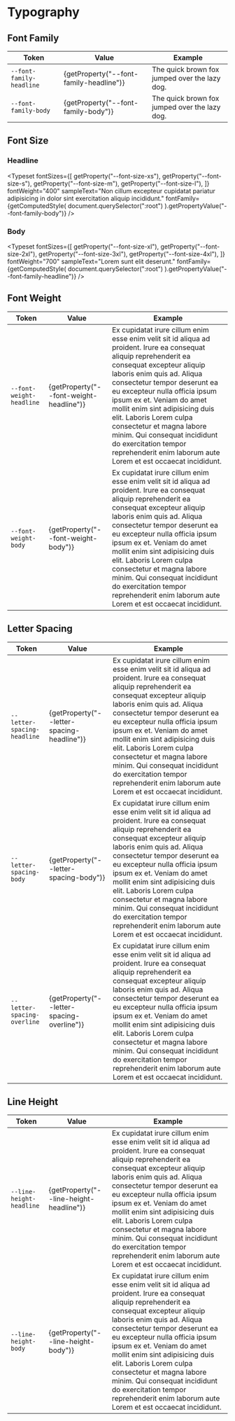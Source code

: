 
<Meta title="Design System/Tokens/Typography" />

# Typography

## Font Family

<table>
  <thead>
    <tr>
      <th>Token</th>
      <th>Value</th>
      <th>Example</th>
    </tr>
  </thead>
  <tbody>
    <tr>
      <td>
        <code>--font-family-headline</code>
      </td>
      <td>{getProperty("--font-family-headline")}</td>
      <td>
        <span style={{ fontFamily: "var(--font-family-headline)" }}>
          The quick brown fox jumped over the lazy dog.
        </span>
      </td>
    </tr>
    <tr>
      <td>
        <code>--font-family-body</code>
      </td>
      <td>{getProperty("--font-family-body")}</td>
      <td>
        <span style={{ fontFamily: "var(--font-family-body)" }}>
          The quick brown fox jumped over the lazy dog.
        </span>
      </td>
    </tr>
  </tbody>
</table>

## Font Size

### Headline

<Typeset
  fontSizes={[
    getProperty("--font-size-xs"),
    getProperty("--font-size-s"),
    getProperty("--font-size-m"),
    getProperty("--font-size-l"),
  ]}
  fontWeight="400"
  sampleText="Non cillum excepteur cupidatat pariatur adipisicing in dolor sint exercitation aliquip incididunt."
  fontFamily={getComputedStyle(
    document.querySelector(":root")
  ).getPropertyValue("--font-family-body")}
/>

### Body

<Typeset
  fontSizes={[
    getProperty("--font-size-xl"),
    getProperty("--font-size-2xl"),
    getProperty("--font-size-3xl"),
    getProperty("--font-size-4xl"),
  ]}
  fontWeight="700"
  sampleText="Lorem sunt elit deserunt."
  fontFamily={getComputedStyle(
    document.querySelector(":root")
  ).getPropertyValue("--font-family-headline")}
/>

## Font Weight

<table>
  <thead>
    <tr>
      <th>Token</th>
      <th>Value</th>
      <th>Example</th>
    </tr>
  </thead>
  <tbody>
    <tr>
      <td>
        <code>--font-weight-headline</code>
      </td>
      <td>{getProperty("--font-weight-headline")}</td>
      <td>
        <span style={{ fontWeight: "var(--font-weight-headline)" }}>
          Ex cupidatat irure cillum enim esse enim velit sit id aliqua ad
          proident. Irure ea consequat aliquip reprehenderit ea consequat
          excepteur aliquip laboris enim quis ad. Aliqua consectetur tempor
          deserunt ea eu excepteur nulla officia ipsum ipsum ex et. Veniam do
          amet mollit enim sint adipisicing duis elit. Laboris Lorem culpa
          consectetur et magna labore minim. Qui consequat incididunt do
          exercitation tempor reprehenderit enim laborum aute Lorem et est
          occaecat incididunt.
        </span>
      </td>
    </tr>
    <tr>
      <td>
        <code>--font-weight-body</code>
      </td>
      <td>{getProperty("--font-weight-body")}</td>
      <td>
        <span style={{ fontWeight: "var(--font-weight-body)" }}>
          Ex cupidatat irure cillum enim esse enim velit sit id aliqua ad
          proident. Irure ea consequat aliquip reprehenderit ea consequat
          excepteur aliquip laboris enim quis ad. Aliqua consectetur tempor
          deserunt ea eu excepteur nulla officia ipsum ipsum ex et. Veniam do
          amet mollit enim sint adipisicing duis elit. Laboris Lorem culpa
          consectetur et magna labore minim. Qui consequat incididunt do
          exercitation tempor reprehenderit enim laborum aute Lorem et est
          occaecat incididunt.
        </span>
      </td>
    </tr>
  </tbody>
</table>

## Letter Spacing

<table>
  <thead>
    <tr>
      <th>Token</th>
      <th>Value</th>
      <th>Example</th>
    </tr>
  </thead>
  <tbody>
    <tr>
      <td>
        <code>--letter-spacing-headline</code>
      </td>
      <td>{getProperty("--letter-spacing-headline")}</td>
      <td>
        <span
          style={{
            letterSpacing: "var(--letter-spacing-headline)",
          }}
        >
          Ex cupidatat irure cillum enim esse enim velit sit id aliqua ad
          proident. Irure ea consequat aliquip reprehenderit ea consequat
          excepteur aliquip laboris enim quis ad. Aliqua consectetur tempor
          deserunt ea eu excepteur nulla officia ipsum ipsum ex et. Veniam do
          amet mollit enim sint adipisicing duis elit. Laboris Lorem culpa
          consectetur et magna labore minim. Qui consequat incididunt do
          exercitation tempor reprehenderit enim laborum aute Lorem et est
          occaecat incididunt.
        </span>
      </td>
    </tr>
    <tr>
      <td>
        <code>--letter-spacing-body</code>
      </td>
      <td>{getProperty("--letter-spacing-body")}</td>
      <td>
        <span style={{ letterSpacing: "var(--letter-spacing-body)" }}>
          Ex cupidatat irure cillum enim esse enim velit sit id aliqua ad
          proident. Irure ea consequat aliquip reprehenderit ea consequat
          excepteur aliquip laboris enim quis ad. Aliqua consectetur tempor
          deserunt ea eu excepteur nulla officia ipsum ipsum ex et. Veniam do
          amet mollit enim sint adipisicing duis elit. Laboris Lorem culpa
          consectetur et magna labore minim. Qui consequat incididunt do
          exercitation tempor reprehenderit enim laborum aute Lorem et est
          occaecat incididunt.
        </span>
      </td>
    </tr>
    <tr>
      <td>
        <code>--letter-spacing-overline</code>
      </td>
      <td>{getProperty("--letter-spacing-overline")}</td>
      <td>
        <span
          style={{
            letterSpacing: "var(--letter-spacing-overline)",
            textTransform: "uppercase",
          }}
        >
          Ex cupidatat irure cillum enim esse enim velit sit id aliqua ad
          proident. Irure ea consequat aliquip reprehenderit ea consequat
          excepteur aliquip laboris enim quis ad. Aliqua consectetur tempor
          deserunt ea eu excepteur nulla officia ipsum ipsum ex et. Veniam do
          amet mollit enim sint adipisicing duis elit. Laboris Lorem culpa
          consectetur et magna labore minim. Qui consequat incididunt do
          exercitation tempor reprehenderit enim laborum aute Lorem et est
          occaecat incididunt.
        </span>
      </td>
    </tr>
  </tbody>
</table>

## Line Height

<table>
  <thead>
    <tr>
      <th>Token</th>
      <th>Value</th>
      <th>Example</th>
    </tr>
  </thead>
  <tbody>
    <tr>
      <td>
        <code>--line-height-headline</code>
      </td>
      <td>{getProperty("--line-height-headline")}</td>
      <td>
        <div style={{ lineHeight: "var(--line-height-headline)" }}>
          Ex cupidatat irure cillum enim esse enim velit sit id aliqua ad
          proident. Irure ea consequat aliquip reprehenderit ea consequat
          excepteur aliquip laboris enim quis ad. Aliqua consectetur tempor
          deserunt ea eu excepteur nulla officia ipsum ipsum ex et. Veniam do
          amet mollit enim sint adipisicing duis elit. Laboris Lorem culpa
          consectetur et magna labore minim. Qui consequat incididunt do
          exercitation tempor reprehenderit enim laborum aute Lorem et est
          occaecat incididunt.
        </div>
      </td>
    </tr>
    <tr>
      <td>
        <code>--line-height-body</code>
      </td>
      <td>{getProperty("--line-height-body")}</td>
      <td>
        <div style={{ lineHeight: "var(--line-height-body)" }}>
          Ex cupidatat irure cillum enim esse enim velit sit id aliqua ad
          proident. Irure ea consequat aliquip reprehenderit ea consequat
          excepteur aliquip laboris enim quis ad. Aliqua consectetur tempor
          deserunt ea eu excepteur nulla officia ipsum ipsum ex et. Veniam do
          amet mollit enim sint adipisicing duis elit. Laboris Lorem culpa
          consectetur et magna labore minim. Qui consequat incididunt do
          exercitation tempor reprehenderit enim laborum aute Lorem et est
          occaecat incididunt.
        </div>
      </td>
    </tr>
  </tbody>
</table>
